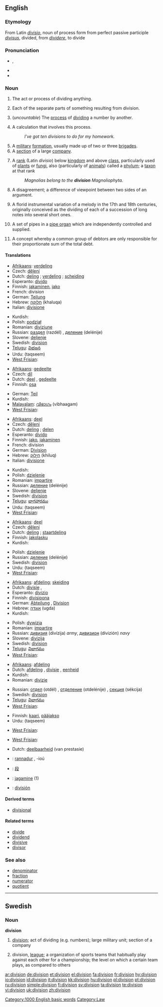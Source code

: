 {{see|división}}
==English==

===Etymology===
From Latin ''[[divisio]]'', noun of process form from perfect passive participle ''[[divisus]]'', divided, from ''[[dividere]]'', to divide

===Pronunciation===
* {{IPA|/dɪˈvɪʒən/}}, {{SAMPA|/dI"vIZ@n/}}
* {{audio|en-us-division.ogg|Audio (US)}}
* {{rhymes|ɪʒən}}

===Noun===
{{en-noun|s|-}}

# {{uncountable}} The act or process of dividing anything.
# Each of the separate parts of something resulting from division.
# {{arithmetic}} (''uncountable'') The [[process]] of [[divide|dividing]] a number by another.
# {{arithmetic}} A calculation that involves this process.
#: ''I've got ten divisions to do for my homework.''
# A [[military]] [[formation]], usually made up of two or three [[brigade]]s.
# A [[section]] of a large [[company]].
# {{context|biology|taxonomy}} A [[rank]] (Latin ''divisio'') below [[kingdom]] and above [[class]], particularly used of [[plant|plants]] or [[fungus|fungi]], also (particularly of [[animal]]s) called a [[phylum]]; a [[taxon]] at that rank
#: ''Magnolias belong to the '''division''' Magnoliophyta.''
# A disagreement; a difference of viewpoint between two sides of an argument.
# {{music}} A florid instrumental variation of a melody in the 17th and 18th centuries, originally conceived as the dividing of each of a succession of long notes into several short ones.
# {{music}} A set of pipes in a [[pipe organ]] which are independently controlled and supplied.
# {{law}} A concept whereby a common group of debtors are only responsible for their proportionate sum of the total debt.

====Translations====
{{trans-top|act or process of dividing anything}}
* [[Afrikaans]]: [[verdeling]]
* Czech: [[dělení]] {{n}}
* Dutch: [[deling]] {{f}}; [[verdeling]] {{f}}; [[scheiding]] {{f}}
* Esperanto: [[divido]]
* Finnish: [[jakaminen]], [[jako]]
* French: division {{f}}
* German: [[Teilung]] {{f}}
* Hebrew: [[חלוקה]] (khaluqa) {{f}}
* Italian: [[divisione]] {{f}}
{{trans-mid}}
* Kurdish: {{KUchar|[[دابه‌ش]]}}
* Polish: [[podział]] {{m}}
* Romanian: [[diviziune]] {{f}}
* Russian: [[раздел]] (razdél) {{m}}, [[деление]] (delénije) {{n}}
* Slovene: [[deljenje]] {{n}}
* Swedish: [[division#Swedish|division]] {{c}}
* [[Telugu]]: [[విభజన]]
* Urdu: {{ur-Arab|[[تقسیم]]}} (taqseem) {{f}}
* [[West Frisian]]: {{t|fy|yndieling|c}}
{{trans-bottom}}

{{trans-top|each of the parts resulting from division}}
* [[Afrikaans]]: [[gedeelte]]
* Czech: [[díl]] {{m}}
* Dutch: [[deel]] {{n}}, [[gedeelte]] {{n}}
* Finnish: [[osa]]
{{trans-mid}}
* German: [[Teil]] {{m}}
* Kurdish: {{KUchar|[[به‌ش]]}}
* [[Malayalam]]: [[വിഭാഗം]] (vibhaagam)
* [[West Frisian]]: {{t|fy|ôfdieling|c}}
{{trans-bottom}}

{{trans-top|arithmetic: process of dividing a number by another}}
* [[Afrikaans]]: [[deel]]
* Czech: [[dělení]] {{n}}
* Dutch: [[deling]] {{f}}; [[delen]] {{n}}
* Esperanto: [[divido]]
* Finnish: [[jako]], [[jakaminen]]
* French: division {{f}}
* German: [[Division]] {{f}}
* Hebrew: [[חילוק]] (khiluq) {{m}}
* Italian: [[divisione]] {{f}}
{{trans-mid}}
* Kurdish: {{KUchar|[[دابه‌ش]]}}
* Polish: [[dzielenie]] {{n}}
* Romanian: [[impartire]] {{f}}
* Russian: [[деление]] (delénije) {{n}}
* Slovene: [[deljenje]] {{n}}
* Swedish: [[division#Swedish|division]] {{c}}
* [[Telugu]]: [[భాగహారము]]
* Urdu: {{ur-Arab|[[تقسیم]]}} (taqseem) {{f}}
* [[West Frisian]]: {{t|fy|dieling|c}}
{{trans-bottom}}

{{trans-top|arithmetic: calculation involving this process}}
* [[Afrikaans]]: [[deel]]
* Czech: [[dělení]] {{n}}
* Dutch: [[deling]] {{f}}; [[staartdeling]] {{f}}
* Finnish: [[jakolasku]]
* Kurdish: {{KUchar|[[دابه‌ش]]}}
{{trans-mid}}
* Polish: [[dzielenie]] {{n}}
* Russian: [[деление]] (delénije) {{n}}
* Swedish: [[division#Swedish|division]] {{c}}
* Urdu: {{ur-Arab|[[تقسیم]]}} (taqseem) {{f}}
* [[West Frisian]]: {{t|fy|dieling|c}}
{{trans-bottom}}

{{trans-top|large military unit}}
* [[Afrikaans]]: [[afdeling]]; [[skeiding]]
* Dutch: [[divisie]] {{f}},
* Esperanto: [[divizio]]
* Finnish: [[divisioona]]
* German: [[Abteilung]] {{f}}, [[Division]] {{f}}
* Hebrew: [[אוגדה]] (ugda) {{f}}
* Kurdish: {{KUchar|[[فرقه‌]]}}
{{trans-mid}}
* Polish: [[dywizja]] {{f}}
* Romanian: [[impartire]] {{f}}
* Russian: [[дивизия]] (divízija) {{f}} ''army'', [[дивизион]] (divizión) {{m}} ''navy''
* Slovene: [[divizija]] {{f}}
* Swedish: [[division#Swedish|division]] {{c}}
* [[Telugu]]: [[విభాగము]]
* [[West Frisian]]: {{t|fy|divyzje|c}}
{{trans-bottom}}

{{trans-top|section of a large company}}
* [[Afrikaans]]: [[afdeling]]
* Dutch: [[afdeling]] {{f}}, [[divisie]] {{f}}, [[eenheid]] {{f}}
* Kurdish: {{KUchar|[[به‌ش]]}}
* Romanian: [[divizie]] {{f}}
{{trans-mid}}
* Russian: [[отдел]] (otdél) {{m}}, [[отделение]] (otdelénije) {{n}}, [[секция]] (sékcija) {{f}}
* Swedish: [[division#Swedish|division]] {{c}}
* [[Telugu]]: [[విభాగము]]
* [[West Frisian]]: {{t|fy|divyzje|c}}
{{trans-bottom}}

{{trans-top|biology: taxonomic classification of plants}}
* Finnish: [[kaari]], [[pääjakso]]
* Urdu: {{ur-Arab|[[تقسیم]]}} (taqseem) {{f}}
{{trans-mid}}
* [[West Frisian]]: {{t|fy|klasse|c}}
{{trans-bottom}}

{{trans-top|disagreement; a difference of viewpoint}}
* [[West Frisian]]: {{t|fy|ôfstimming|c}}
{{trans-mid}}
{{trans-bottom}}

{{trans-top|law: concept of separate responsibility}}
* Dutch: [[deelbaarheid]] (van prestasie) {{f}}
{{trans-mid}}
{{trans-bottom}}

{{checktrans}}
* {{ttbc|Breton}}: [[rannadur]] {{m}}, -ioú {{p}}
* {{ttbc|CJKV Characters}}: [[段]]
* {{ttbc|Estonian}}: [[jagamine]] (1)
* {{ttbc|Spanish}}: [[división]] {{f}}

====Derived terms====
* [[divisional]]

====Related terms====
* [[divide]]
* [[dividend]]
* [[divisive]]
* [[divisor]]

===See also===
* [[denominator]]
* [[fraction]]
* [[numerator]]
* [[quotient]]

[[Category:1000 English basic words]]
[[Category:Law]]

----

==Swedish==

===Noun===
{{sv-noun-reg-r-c|2=divisione}}
'''division''' {{c}}

# [[division#English|division]]; act of dividing (e.g. numbers); large military unit; section of a company
# {{sports}} division, [[league]]; a organization of sports teams that habitually play against each other for a championship; the level on which a certain team plays, as compared to others

[[ar:division]]
[[de:division]]
[[et:division]]
[[el:division]]
[[fa:division]]
[[fr:division]]
[[hy:division]]
[[io:division]]
[[id:division]]
[[it:division]]
[[kk:division]]
[[hu:division]]
[[pl:division]]
[[pt:division]]
[[ru:division]]
[[simple:division]]
[[fi:division]]
[[sv:division]]
[[ta:division]]
[[te:division]]
[[vi:division]]
[[uk:division]]
[[zh:division]]
